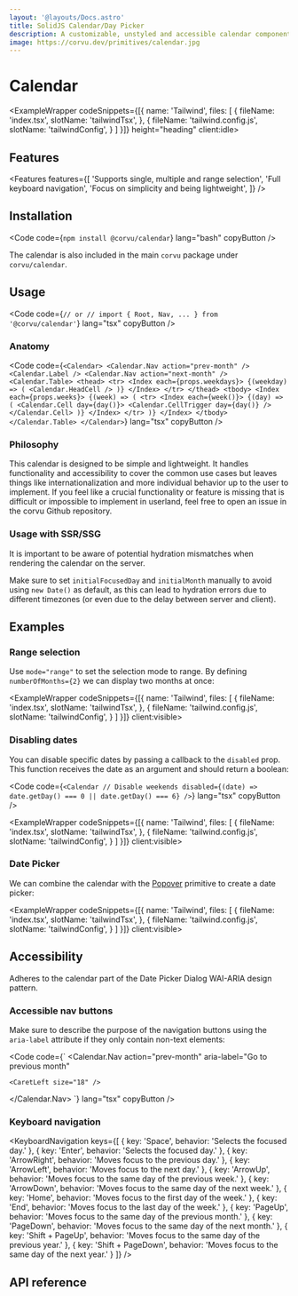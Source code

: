 ```yaml
---
layout: '@layouts/Docs.astro'
title: SolidJS Calendar/Day Picker
description: A customizable, unstyled and accessible calendar component for SolidJS
image: https://corvu.dev/primitives/calendar.jpg
---
```


# Calendar

<PackageInfo packageName="@corvu/calendar" />

<ExampleWrapper codeSnippets={[{
  name: 'Tailwind',
  files: [
    {
      fileName: 'index.tsx',
      slotName: 'tailwindTsx',
    },
    {
      fileName: 'tailwind.config.js',
      slotName: 'tailwindConfig',
    }
  ]
}]} height="heading" client:idle>
  <BasicExample client:only="solid-js" />
  <RawCode slot="tailwindTsx" code={TailwindTsx} lang="tsx" />
  <RawCode slot="tailwindConfig" code={TailwindConfig} lang="js" />
</ExampleWrapper>

## Features
<Features features={[
  'Supports single, multiple and range selection',
  'Full keyboard navigation',
  'Focus on simplicity and being lightweight',
]} />

## Installation

<Code code={`
  npm install @corvu/calendar
`} lang="bash" copyButton />

The calendar is also included in the main `corvu` package under `corvu/calendar`.

## Usage
<Code code={`
  // or
  // import { Root, Nav, ... } from '@corvu/calendar'
`} lang="tsx" copyButton />

### Anatomy

<Code code={`
  <Calendar>
    <Calendar.Nav action="prev-month" />
    <Calendar.Label />
    <Calendar.Nav action="next-month" />
    <Calendar.Table>
      <thead>
        <tr>
          <Index each={props.weekdays}>
            {(weekday) => (
              <Calendar.HeadCell />
            )}
          </Index>
        </tr>
      </thead>
      <tbody>
        <Index each={props.weeks}>
          {(week) => (
            <tr>
              <Index each={week()}>
                  {(day) => (
                    <Calendar.Cell day={day()}>
                      <Calendar.CellTrigger day={day()} />
                    </Calendar.Cell>
                  )}
                </Index>
              </tr>
            )}
        </Index>
      </tbody>
    </Calendar.Table>
  </Calendar>
`} lang="tsx" copyButton />

### Philosophy

This calendar is designed to be simple and lightweight. It handles functionality and accessibility to cover the common use cases but leaves things like internationalization and more individual behavior up to the user to implement. If you feel like a crucial functionality or feature is missing that is difficult or impossible to implement in userland, feel free to open an <Link href="https://github.com/corvudev/corvu/issues/new?title=%5BCalendar%5D%20" newTab>issue</Link> in the corvu Github repository.

### Usage with SSR/SSG

It is important to be aware of potential hydration mismatches when rendering the calendar on the server.

Make sure to set `initialFocusedDay` and `initialMonth` manually to avoid using `new Date()` as default, as this can lead to hydration errors due to different timezones (or even due to the delay between server and client).

## Examples

### Range selection

Use `mode="range"` to set the selection mode to range. By defining `numberOfMonths={2}` we can display two months at once:

<ExampleWrapper codeSnippets={[{
  name: 'Tailwind',
  files: [
    {
      fileName: 'index.tsx',
      slotName: 'tailwindTsx',
    },
    {
      fileName: 'tailwind.config.js',
      slotName: 'tailwindConfig',
    }
  ]
}]} client:visible>
  <RangeExample client:only="solid-js" />
  <RawCode slot="tailwindTsx" code={RangeTailwindTsx} lang="tsx" />
  <RawCode slot="tailwindConfig" code={TailwindConfig} lang="js" />
</ExampleWrapper>

### Disabling dates

You can disable specific dates by passing a callback to the `disabled` prop. This function receives the date as an argument and should return a boolean:

<Code code={`
  <Calendar
    // Disable weekends
    disabled={(date) => date.getDay() === 0 || date.getDay() === 6}
  />
`} lang="tsx" copyButton />

<ExampleWrapper codeSnippets={[{
  name: 'Tailwind',
  files: [
    {
      fileName: 'index.tsx',
      slotName: 'tailwindTsx',
    },
    {
      fileName: 'tailwind.config.js',
      slotName: 'tailwindConfig',
    }
  ]
}]} client:visible>
  <DisabledExample client:only="solid-js" />
  <RawCode slot="tailwindTsx" code={DisabledTailwindTsx} lang="tsx" />
  <RawCode slot="tailwindConfig" code={TailwindConfig} lang="js" />
</ExampleWrapper>

### Date Picker

We can combine the calendar with the [Popover](/docs/primitives/popover) primitive to create a date picker:

<ExampleWrapper codeSnippets={[{
  name: 'Tailwind',
  files: [
    {
      fileName: 'index.tsx',
      slotName: 'tailwindTsx',
    },
    {
      fileName: 'tailwind.config.js',
      slotName: 'tailwindConfig',
    }
  ]
}]} client:visible>
  <DatePickerExample client:only="solid-js" />
  <RawCode slot="tailwindTsx" code={DatePickerTailwindTsx} lang="tsx" />
  <RawCode slot="tailwindConfig" code={TailwindConfig} lang="js" />
</ExampleWrapper>

## Accessibility

Adheres to the calendar part of the <Link href="https://www.w3.org/WAI/ARIA/apg/patterns/dialog-modal/examples/datepicker-dialog/" newTab>Date Picker Dialog WAI-ARIA design pattern</Link>.

### Accessible nav buttons
Make sure to describe the purpose of the navigation buttons using the `aria-label` attribute if they only contain non-text elements:

<Code code={`
  <Calendar.Nav
    action="prev-month"
    aria-label="Go to previous month"
  >
    <CaretLeft size="18" />
  </Calendar.Nav>
`} lang="tsx" copyButton />

### Keyboard navigation

<KeyboardNavigation keys={[
  {
    key: 'Space',
    behavior: 'Selects the focused day.'
  },
  {
    key: 'Enter',
    behavior: 'Selects the focused day.'
  },
  {
    key: 'ArrowRight',
    behavior: 'Moves focus to the previous day.'
  },
  {
    key: 'ArrowLeft',
    behavior: 'Moves focus to the next day.'
  },
  {
    key: 'ArrowUp',
    behavior: 'Moves focus to the same day of the previous week.'
  },
  {
    key: 'ArrowDown',
    behavior: 'Moves focus to the same day of the next week.'
  },
  {
    key: 'Home',
    behavior: 'Moves focus to the first day of the week.'
  },
  {
    key: 'End',
    behavior: 'Moves focus to the last day of the week.'
  },
  {
    key: 'PageUp',
    behavior: 'Moves focus to the same day of the previous month.'
  },
  {
    key: 'PageDown',
    behavior: 'Moves focus to the same day of the next month.'
  },
  {
    key: 'Shift + PageUp',
    behavior: 'Moves focus to the same day of the previous year.'
  },
  {
    key: 'Shift + PageDown',
    behavior: 'Moves focus to the same day of the next year.'
  }
]} />

## API reference

<ApiReference library={Calendar} />
